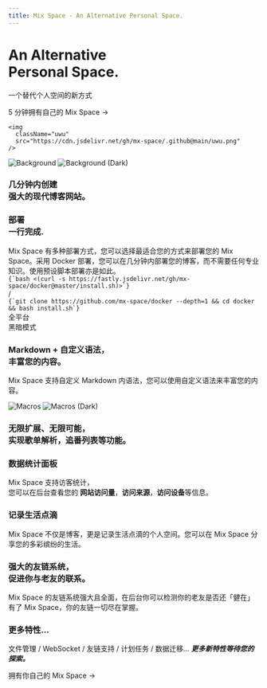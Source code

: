 ```yaml
---
title: Mix Space - An Alternative Personal Space.
---
```



<div className="home-content">
  <div className="content-container">
    <h1 className="headline">An Alternative <br className='sm:block hidden'/>Personal Space.</h1>
    <p className="subtitle">一个替代个人空间的新方式<br className='sm:block hidden'/></p>
    <p className="subtitle">
      <Link className={styles.cta} href="/docs">5 分钟拥有自己的 Mix Space <span>→</span></Link>
    </p>

    <img
      className="uwu"
      src="https://cdn.jsdelivr.net/gh/mx-space/.github@main/uwu.png"
    />

  </div>
<style jsx>{`
  .uwu {
    float: right;
    height: 230px;
    position: absolute;
    right: 0;
    top: 50%;
    transform: translateY(-50%);
  }
  .content-container {
    max-width: 90rem;
    padding-left: max(env(safe-area-inset-left), 1.5rem);
    padding-right: max(env(safe-area-inset-right), 1.5rem);
    margin: 0 auto;
    position: relative;
  }
  .features-container {
    margin: 8rem 0 0;
    padding: 4rem 0;
    background-color: #f3f4f6;
    border-bottom: 1px solid #e5e7eb;
  }
  .features-container .content-container {
    margin-top: -8rem;
  }
  :global(.dark) .features-container {
    background-color: #000;
    border-bottom: 1px solid rgb(38, 38, 38);
  }
  .headline {
    display: inline-block;
    font-size: 3.125rem;
    font-size: min(4.375rem, max(8vw, 2.5rem));
    font-weight: 700;
    font-feature-settings: initial;
    letter-spacing: -0.12rem;
    margin-left: -0.2rem;
    margin-top: 3.4rem;
    line-height: 1.1;
    background-image: linear-gradient(146deg, #000, #757a7d);
    -webkit-background-clip: text;
    -webkit-text-fill-color: transparent;
    background-clip: text;
  }
  :global(.dark) .headline {
    background-image: linear-gradient(146deg, #fff, #757a7d);
  }
  .subtitle {
    font-size: 1.3rem;
    font-size: min(1.3rem, max(3.5vw, 1.2rem));
    font-feature-settings: initial;
    line-height: 1.6;
  }
  .nextjs-link {
    color: currentColor;
    text-decoration: none;
    font-weight: 600;
  }
  :global(#docs-card) {
    color: #fff;
    text-shadow: 0 0 1rem rgba(0, 0, 0, 0.1);
  }
  :global(#docs-card img) {
    object-fit: cover;
    object-position: left;
    position: absolute;
    left: 0;
    right: 0;
    top: 0;
    bottom: 0;
    height: 100%;
    z-index: 0;
    user-select: none;
    pointer-events: none;
  }
  :global(#docs-card img:nth-child(2)) {
    display: none;
  }
  :global(.dark #docs-card img:nth-child(2)) {
    display: initial;
  }
  :global(.dark #docs-card img:nth-child(1)) {
    display: none;
  }
  :global(.feat-darkmode) {
    min-height: 300px;
  }
  :global(.feat-darkmode h3) {
    font-size: 48px;
  }
  :global(#macros-card) {
    display: flex;
    flex-direction: column;
    justify-content: center;
  }
  :global(#macros-card p) {
    max-width: 320px;
  }
  :global(#macros-card img:nth-child(2)) {
    display: none;
  }
  :global(.dark #macros-card img:nth-child(2)) {
    display: initial;
  }
  :global(.dark #macros-card img:nth-child(1)) {
    display: none;
  }
  :global(#serverless-card) {
    min-height: 240px;
  }
  :global(#serverless-card h3) {
    text-align: left;
    width: min(300px, 41%);
    min-width: 155px;
  }
  :global(#analyze-card) {
    background-image: url(/assets/high-contrast.png);
    background-position: -170px 160px;
  }
  @media screen and (max-width: 1300px) {
    :global(#analyze-card) {
      background-image: linear-gradient(to bottom, white, transparent),
        url(/assets/high-contrast.png);
    }
  }
  @media screen and (max-width: 1200px) {
    :global(.feat-darkmode h3) {
      font-size: 4vw;
      font-size: min(48px, max(4vw, 30px));
    }
    :global(#macros-card img) {
      aspect-ratio: 787/623;
      height: auto;
    }
    .headline {
      letter-spacing: -0.08rem;
    }
  }
  @media screen and (max-width: 1024px) {
    :global(#docs-card) {
      aspect-ratio: 135/86;
    }
    :global(#macros-card) {
      aspect-ratio: 8/3;
    }
    :global(#macros-card h3) {
      text-align: left;
    }
    :global(#a11y-card) {
      background-image: url(/assets/high-contrast.png);
      background-position: center 160px;
    }
  }
  @media screen and (max-width: 768px) {
    :global(#docs-card) {
      min-height: 348px;
      width: 100%;
      aspect-ratio: auto;
    }
    :global(#docs-card img) {
      object-position: -26px 0;
      width: 250%;
      max-width: initial;
    }
  }
  @media screen and (max-width: 640px) {
    :global(#macros-card) {
      aspect-ratio: 2.5/2;
      justify-content: flex-start;
      align-items: stretch;
      min-height: 350px;
    }
    :global(#macros-card h3) {
      text-align: center;
    }
    :global(#macros-card p) {
      max-width: 100%;
    }
    :global(#macros-card img) {
      position: relative;
      margin: 0.75em -1.75em 0;
      max-width: calc(100% + 3.5em);
    }
    :global(.dark #macros-card img) {
      mix-blend-mode: lighten;
    }
  }
`}</style>

  <div className="features-container">
    <div className="content-container">
      <Features>
        <Feature index={0} large centered id="docs-card" href="/docs/features">
          <Image src={docsCard} alt="Background" loading="eager" />
          <Image src={docsCardDark} alt="Background (Dark)" loading="eager" />
          <h3>几分钟内创建<br className="show-on-mobile"/>强大的现代博客网站。</h3>
        </Feature>
        <Feature index={1} centered className="card-with-border" href="/docs">
          <div className="h-full flex flex-col justify-between">
            <h3>部署<br className="show-on-mobile" /><span style={{ fontWeight: 300 }}>一行完成</span>.</h3>
            <div className='text-left mb-8'>
            Mix Space 有多种部署方式，您可以选择最适合您的方式来部署您的 Mix Space。采用 Docker 部署，您可以在几分钟内部署您的博客，而不需要任何专业知识。使用预设脚本部署亦是如此。
            </div>
            <div>
              <div className={styles.optimization}>
                <div style={{ fontSize: '.9rem' }} className="leading-8">
                  <code>{`bash <(curl -s https://fastly.jsdelivr.net/gh/mx-space/docker@master/install.sh)>`}</code>
                </div>
              </div>
              <div className="flex justify-center text-neutral-400 my-2">
                <span>/</span>
              </div>
              <div className={styles.optimization}>
                <div style={{ fontSize: '.9rem' }} className="leading-8">
                  <code>{`git clone https://github.com/mx-space/docker --depth=1 && cd docker && bash install.sh`}</code>
                </div>
              </div>
            </div>
          </div>
        </Feature>
        <Feature index={2} centered className="feat-darkmode" style={{
          display: 'flex',
          alignItems: 'center',
          justifyContent: 'center',
        }}>
          <motion.div
            animate={{
              backgroundPosition: ['0% 0%', '50% 40%', '50% 40%', '100% 100%'],
              backgroundImage: [`radial-gradient(farthest-corner, #e2e5ea, #e2e5ea)`, 'radial-gradient(farthest-corner, #06080a, #e2e5ea)', 'radial-gradient(farthest-corner, #06080a, #e2e5ea)', 'radial-gradient(farthest-corner, #e2e5ea, #e2e5ea)'],
            }}
            transition={{
              backgroundPosition: {
                times: [0, .5, .5, 1],
                type: 'tween',
                repeat: Infinity,
                duration: 10,
                delay: 1
              },
              backgroundImage: {
                times: [0, .2, .8, 1],
                repeat: Infinity,
                duration: 10,
                delay: 1
              },
            }}
            style={{
              top: 0,
              left: "0",
              width: '100%',
              height: '100%',
              backgroundImage: `radial-gradient(farthest-corner, #06080a, #e2e5ea)`,
              backgroundSize: '400% 400%',
              backgroundRepeat: 'no-repeat',
              position: 'absolute',
            }}
          />
          <motion.h3
            animate={{
              color: ['#dae5ff', '#fff', '#fff', '#dae5ff'],
            }}
            transition={{
              color: {
                times: [.25, .35, .7, .8],
                type: 'spring',
                repeat: Infinity,
                duration: 10,
                delay: 1
              },
            }}
            style={{
              position: 'relative',
              mixBlendMode: 'difference',
            }}
          >全平台<br/>黑暗模式</motion.h3>
        </Feature>
        <Feature index={3} large id="macros-card" href="//usage/macros">
          <div style={{ zIndex: 2}}>
            <h3>Markdown + 自定义语法，<br/>丰富您的内容。</h3>
            <p>Mix Space 支持自定义 Markdown 内语法，您可以使用自定义语法来丰富您的内容。</p>
          </div>
          <div className="absolute w-full h-full inset-0 hidden sm:block bg-[linear-gradient(to_right,white_250px,_transparent)] dark:bg-[linear-gradient(to_right,#202020_250px,_transparent)] z-[1]"/>
          <img src="/macros.png" alt="Macros"  className="absolute w-full h-full inset-0 object-cover object-right-top z-0 dark:hidden"/>
          <img src="/macros-dark.png" alt="Macros (Dark)"  className="absolute w-full h-full inset-0 object-cover object-right-top z-0 hidden dark:block"/>
        </Feature>
        <Feature index={4} large id="serverless-card" style={{
          color: 'white',
          backgroundImage: 'url(/serverless.png), url(/gradient-bg.jpg)',
          backgroundSize: '140%, 180%',
          backgroundPosition: '130px -8px, top',
          backgroundRepeat: 'no-repeat',
          textShadow: '0 1px 6px rgb(38 59 82 / 18%)',
          aspectRatio: '1.765',
        }} href="/usage/serverless">
          <h3 style={{
            marginTop: '-2rem',
          }}>
          无限扩展、无限可能，<br className="show-on-mobile" />实现歌单解析，追番列表等功能。
          </h3>
        </Feature>
        <Feature index={6} id="analyze-card" className='card-with-border' style={{
          backgroundSize: 720,
          backgroundRepeat: 'no-repeat',
          minHeight: 288,
          backgroundImage: 'url(/analyze-dashboard.png)',
        }}>
          <h3>数据统计面板</h3>
          <p>Mix Space 支持访客统计，<br className="show-on-mobile"/>您可以在后台查看您的 <b>网站访问量</b>，<b>访问来源</b>，<b>访问设备</b>等信息。</p>
        </Feature>
        <Feature index={7}>
          <h3>记录生活点滴</h3>
          <p>Mix Space 不仅是博客，更是记录生活点滴的个人空间。您可以在 Mix Space 分享您的多彩缤纷的生活。</p>
        </Feature>
        <Feature index={4}>
          <h3>强大的友链系统，<br />促进你与老友的联系。</h3>
          <p>Mix Space 的友链系统强大且全面，在后台你可以检测你的老友是否还「健在」<br /> 有了 Mix Space，你的友链一切尽在掌握。</p>
        </Feature>
        <Feature index={8} >
          <h3>更多特性...</h3>
          <p>文件管理 / WebSocket / 友链支持 / 计划任务 / 数据迁移... <strong><i>更多新特性等待您的探索。</i></strong></p>
          <p className="subtitle"><Link className="!no-underline" href="/docs">拥有你自己的 Mix Space →</Link></p>
        </Feature>
      </Features>
    </div>
  </div>
</div>
